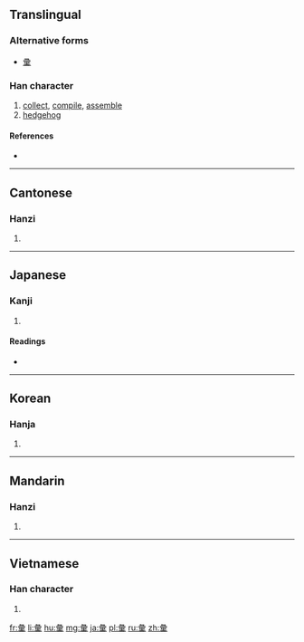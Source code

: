 {{also|彚|汇}}
==Translingual==
{{zh-forms|[[汇]]|彙}}
===Alternative forms===
* [[彚]]

===Han character===
{{Han char|rn=58|rad=彐|as=10|sn=13|four=2790<sub>4</sub>|canj=女一月田木 (VMBWD)}}

# [[collect]], [[compile]], [[assemble]]
# [[hedgehog]]

====References====
* {{Han ref|kx=0362.210|dkj=09936|dj=0681.020|hdz=20962.040|uh=5F59|ud=24409|bh=B74A|bd=46922}}

----

==Cantonese==

===Hanzi===
{{yue-hanzi|jyut=|y=wai6, wui6|sim=汇}}

# {{defn|lang=yue|sort=彐10}}

----

==Japanese==

===Kanji===
{{ja-kanji|grade=c|rs=彐10}}

# {{defn|lang=ja|sort=彐10}}

====Readings====
* {{ja-readings|on=[[い]] (i)|kun=[[はりねずみ]] (harinezumi), [[あつまる]] (atsumaru), [[たぐい]] (tagui)}}

----

==Korean==

===Hanja===
{{ko-hanja|hangeul=휘|eumhun=|rv=hwi|mr=hwi|y=hwi}}

# {{defn|lang=ko|sort=彐10}}

----

==Mandarin==

===Hanzi===
{{cmn-hanzi|sim=汇|pin=[[huì]] ([[hui4]])|wg=hui<sup>4</sup>}}

# {{defn|lang=cmn|sort=彐10}}

----

==Vietnamese==

===Han character===
{{vi-hantu|[[vị]], [[vừng]], [[vựng]], [[hối]]|rs=彐10}}

# {{defn|lang=vi|sort=彐10}}

[[fr:彙]]
[[li:彙]]
[[hu:彙]]
[[mg:彙]]
[[ja:彙]]
[[pl:彙]]
[[ru:彙]]
[[zh:彙]]